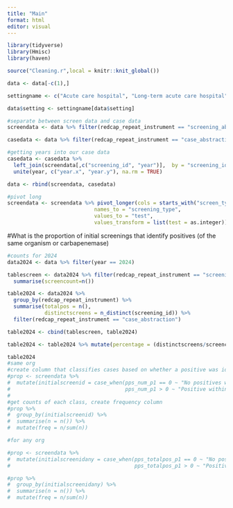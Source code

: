 ```yaml
---
title: "Main"
format: html
editor: visual
---
```


```r
library(tidyverse)
library(Hmisc)
library(haven)

source("Cleaning.r",local = knitr::knit_global())

data <- data[-c(1),]

settingname <- c("Acute care hospital", "Long-term acute care hospital", "Ventilator-capable skilled nursing facility", "Skilled nursing facility/nursing home", "Assisted living facility/adult care home", "Dialysis", "Other",".", "Unknown")

data$setting <- settingname[data$setting]

#separate between screen data and case data
screendata <- data %>% filter(redcap_repeat_instrument == "screening_abstraction")

casedata <- data %>% filter(redcap_repeat_instrument == "case_abstraction")

#getting years into our case data
casedata <- casedata %>% 
  left_join(screendata[,c("screening_id", "year")],  by = "screening_id") %>% 
  unite(year, c("year.x", "year.y"), na.rm = TRUE)

data <- rbind(screendata, casedata)

#pivot long
screendata <- screendata %>% pivot_longer(cols = starts_with("screen_type"),
                            names_to = "screening_type",
                            values_to = "test",
                            values_transform = list(test = as.integer))

```

#What is the proportion of initial screenings that identify positives (of the same organism or carbapenemase)

```r
#counts for 2024
data2024 <- data %>% filter(year == 2024)

tablescreen <- data2024 %>% filter(redcap_repeat_instrument == "screening_abstraction") %>% 
  summarise(screencount=n())

table2024 <- data2024 %>%
  group_by(redcap_repeat_instrument) %>% 
  summarise(totalpos = n(),
            distinctscreens = n_distinct(screening_id)) %>% 
  filter(redcap_repeat_instrument == "case_abstraction")

table2024 <- cbind(tablescreen, table2024)

table2024 <- table2024 %>% mutate(percentage = (distinctscreens/screencount)*100) %>% select(-redcap_repeat_instrument)

table2024
#same org
#create column that classifies cases based on whether a positive was id'd
#prop <- screendata %>% 
#  mutate(initialscreenid = case_when(pps_num_p1 == 0 ~ "No positives within PPS",
#                                     pps_num_p1 > 0 ~ "Positive within PPS"))
#
#get counts of each class, create frequency column
#prop %>% 
#  group_by(initialscreenid) %>% 
#  summarise(n = n()) %>% 
#  mutate(freq = n/sum(n))

#for any org

#prop <- screendata %>% 
#  mutate(initialscreenidany = case_when(pps_totalpos_p1 == 0 ~ "No positives within PPS",
#                                        pps_totalpos_p1 > 0 ~ "Positive within PPS"))

#prop %>% 
#  group_by(initialscreenidany) %>% 
#  summarise(n = n()) %>% 
#  mutate(freq = n/sum(n))





```